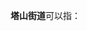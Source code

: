 '''塔山街道'''可以指：
{{PRC admin/disambig|33/06/02/001/000|36/02/81/002/000}}
{{disambig|cat=四字乡级行政区划消歧义}}